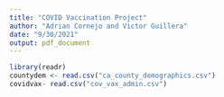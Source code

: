 ```yaml
---
title: "COVID Vaccination Project"
author: "Adrian Cornejo and Victor Guillera"
date: "9/30/2021"
output: pdf_document
---
```

```r
library(readr)
countydem <- read.csv("ca_county_demographics.csv")
covidvax- read.csv("cov_vax_admin.csv")


```